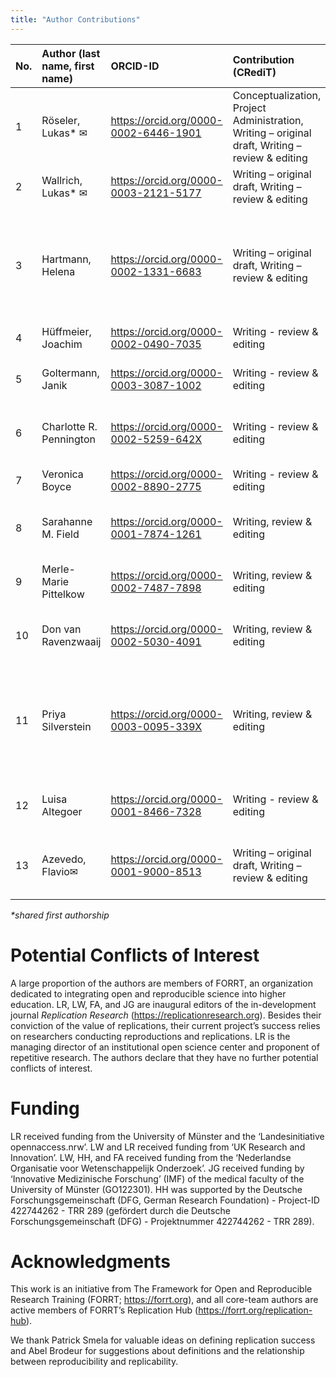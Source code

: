 ```yaml
---
title: "Author Contributions"
---
```


| No. | Author (last name, first name) | ORCID-ID | Contribution (CRediT) | Affiliation |
|:--------------|:--------------|:--------------|:--------------|:--------------|
| 1 | Röseler, Lukas\* ✉ | <https://orcid.org/0000-0002-6446-1901> | Conceptualization, Project Administration, Writing – original draft, Writing – review & editing | Münster Center for Open Science, University of Münster |
| 2 | Wallrich, Lukas\* ✉ | <https://orcid.org/0000-0003-2121-5177> | Writing – original draft, Writing – review & editing | Birkbeck Business School, University of London |
| 3 | Hartmann, Helena | <https://orcid.org/0000-0002-1331-6683> | Writing – original draft, Writing – review & editing | Department for Neurology and Center for Translational Neuro- and Behavioral Sciences (C-TNBS), University Hospital Essen |
| 4 | Hüffmeier, Joachim | <https://orcid.org/0000-0002-0490-7035> | Writing - review & editing | TU Dortmund University |
| 5 | Goltermann, Janik | <https://orcid.org/0000-0003-3087-1002> | Writing - review & editing | University of Münster, Institute for Translational Psychiatry |
| 6 | Charlotte R. Pennington | <https://orcid.org/0000-0002-5259-642X> | Writing - review & editing | School of Psychology, Aston University, Birmingham |
| 7 | Veronica Boyce | <https://orcid.org/0000-0002-8890-2775> | Writing - review & editing | Department of Psychology, Stanford University |
| 8 | Sarahanne M. Field | <https://orcid.org/0000-0001-7874-1261> | Writing, review & editing | Department of pedagogy, University of Groningen |
| 9 | Merle-Marie Pittelkow | <https://orcid.org/0000-0002-7487-7898> | Writing, review & editing | Berlin Institute of Health at Charité - Universitätsmedizin Berlin |
| 10 | Don van Ravenzwaaij | <https://orcid.org/0000-0002-5030-4091> | Writing, review & editing | Department of psychology, University of Groningen |
| 11 | Priya Silverstein | <https://orcid.org/0000-0003-0095-339X> | Writing, review & editing | Center for Neuroscience and Cell Biology, University of Coimbra; Institute for Globally Distributed Open Research and Education |
| 12 | Luisa Altegoer | <https://orcid.org/0000-0001-8466-7328> | Writing - review & editing | University of Münster, Institute for Translational Psychiatry |
| 13 | Azevedo, Flavio✉ | <https://orcid.org/0000-0001-9000-8513> | Writing – original draft, Writing – review & editing | University of Utrecht, Department of Interdisciplinary Social Science |

*\*shared first authorship*

# Potential Conflicts of Interest {#potential-conflicts-of-interest}

A large proportion of the authors are members of FORRT, an organization dedicated to integrating open and reproducible science into higher education. LR, LW, FA, and JG are inaugural editors of the in-development journal *Replication Research* (<https://replicationresearch.org>). Besides their conviction of the value of replications, their current project’s success relies on researchers conducting reproductions and replications. LR is the managing director of an institutional open science center and proponent of repetitive research. The authors declare that they have no further potential conflicts of interest.

# Funding {#funding}

LR received funding from the University of Münster and the ‘Landesinitiative opennaccess.nrw’. LW and LR received funding from ‘UK Research and Innovation’. LW, HH, and FA received funding from the ‘Nederlandse Organisatie voor Wetenschappelijk Onderzoek’. JG received funding by ‘Innovative Medizinische Forschung’ (IMF) of the medical faculty of the University of Münster (GO122301). HH was supported by the Deutsche Forschungsgemeinschaft (DFG, German Research Foundation) - Project-ID 422744262 - TRR 289 (gefördert durch die Deutsche Forschungsgemeinschaft (DFG) - Projektnummer 422744262 - TRR 289).

# Acknowledgments {#acknowledgments}

This work is an initiative from The Framework for Open and Reproducible Research Training (FORRT; <https://forrt.org>), and all core-team authors are active members of FORRT’s Replication Hub ([https://forrt.org/replication-hub](https://forrt.org/replication-hub/)).

We thank Patrick Smela for valuable ideas on defining replication success and Abel Brodeur for suggestions about definitions and the relationship between reproducibility and replicability.
